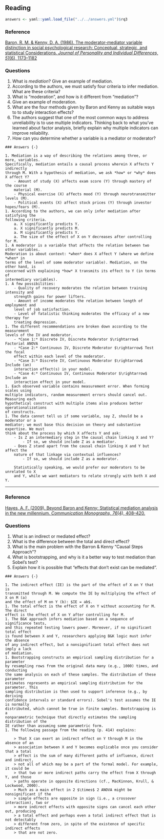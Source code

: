 ## Reading

```{r include = FALSE}
answers <- yaml::yaml.load_file("../../answers.yml")$rq3
```

### Reference {-}

[
Baron, R. M. & Kenny, D. A. (1986). The moderator-mediator variable distinction 
in social psychological research: Conceptual, strategic, and statistical 
Considerations. *Journal of Personality and Individual Differences, 51*(6), 
1173--1182
](https://doi.org/10.1037//0022-3514.51.6.1173)

### Questions {-}

1. What is *mediation*? Give an example of mediation.
1. According to the authors, we must satisfy four criteria to infer mediation.
What are these criteria?
1. What is "moderation", and how is it different from "mediation"? 
1. Give an example of moderation.
1. What are the four methods given by Baron and Kenny as suitable ways to to 
study interaction effects?  
1. The authors suggest that one of the most common ways to address unreliability
is to use multiple indicators. Thinking back to what you've learned about factor 
analysis, briefly explain why multiple indicators can improve reliability.
1. How can you determine whether a variable is a mediator or moderator? 

```{asis, echo = answers}
### Answers {-}

1. Mediation is a way of describing the relations among three, or more, variables. 
Specifically, mediation entails a causal process wherein X affects Y indirectly 
through M. With a hypothesis of mediation, we ask *how* or *why* does X affect Y?
    - Amount of study (X) affects exam score (Y) through mastery of the course 
    material (M).
    - Physical exercise (X) affects mood (Y) through neurotransmitter levels (M).
    - Political events (X) affect stock prices (Y) through investor hopes/fears (M).
1. According to the authors, we can only infer mediation after satisfying the 
following criteria.
    a. X significantly predicts Y.
    a. X significantly predicts M.
    a. M significantly predicts Y.
    a. The size of the effect of X on Y decreases after controlling for M.
1. A moderator is a variable that affects the relation between two other variables. 
Moderation is about context: *when* does X affect Y (where we define *when* in 
terms of the level of some moderator variable). Mediation, on the other hand, is 
concerned with explaining *how* X transmits its effect to Y (in terms of 
intermediary variables).
1. A few possibilities:
    - Quality of recovery moderates the relation between training intensity and 
    strength gains for power lifters.
    - Amount of income moderates the relation between length of employment and 
    level of job satisfaction.
    - Level of fatalistic thinking moderates the efficacy of a new therapy for 
    treating depression.
1. The different recommendations are broken down according to the measurement
levels of the IV and moderator.
    - *Case 1:* Discrete IV, Discrete Moderator $\rightarrow$ Factorial ANOVA
    - *Case 2:* Continuous IV, Discrete Moderator $\rightarrow$ Test the focal
    effect within each level of the moderator.
    - *Case 3:* Discrete IV, Continuous Moderator $\rightarrow$ Include (an) 
    interaction effect(s) in your model.
    - *Case 4:* Continuous IV, Continuous Moderator $\rightarrow$ Include an 
    interaction effect in your model.
1. Each observed variable contains measurement error. When forming scales using 
multiple indicators, random measurement errors should cancel out. Measuring each
hypothetical construct with multiple items also produces better operationalizations 
of constructs.
1. The data cannot tell us if some variable, say Z, should be a moderator or a 
mediator; we must base this decision on theory and substantive expertise. We must 
think about the process by which X affects Y and ask: 
    - Is Z an intermediary step in the causal chain linking X and Y?
        - If so, we should include Z as a mediator.
    - Does Z stand apart from the causal chain linking X and Y but affect the
    nature of that linkage via contextual influences?
        - If so, we should include Z as a moderator.
    
    Statistically speaking, we would prefer our moderators to be unrelated to X 
    and Y, while we want mediators to relate strongly with both X and Y.
```

---

### Reference {-}

[
Hayes, A. F. (2009). Beyond Baron and Kenny: Statistical mediation analysis in 
the new millennium. *Communication Monographs, 76*(4), 408--420.
](https://www.researchgate.net/profile/Gulnaz_Anjum2/post/Is_it_still_mediation_if_there_is_no_relationship_between_the_IV_DV/attachment/5e8c3227f155db0001f34b05/AS%3A877594253721600%401586246183233/download/2009-Hayes-BeyondBaronandKennyStatisticalmediationanalysisinthenewmillennium.pdf)

### Questions {-}

1. What is an indirect or mediated effect? 
1. What is the difference between the total and direct effect?
1. What is the main problem with the Barron & Kenny "Causal Steps Approach"?
1. What is bootstrapping, and why is it a better way to test mediation than 
Sobel's test?
1. Explain how it is possible that "effects that don't exist can be mediated".

```{asis echo = answers}
### Answers {-}

1. The indirect effect (IE) is the part of the effect of X on Y that is 
transmitted through M. We compute the IE by multiplying the effect of X on M (a) 
and the effect of M on Y (b): $IE = ab$.
1. The total effect is the effect of X on Y without accounting for M. The direct 
effect is the effect of X on Y after controlling for M.
1. The B&K approach infers mediation based on a sequence of significance tests, 
and this repeated testing lowers power. Moreover, if no significant total effect 
is found between X and Y, researchers applying B&K logic must infer the absence 
of any indirect effect, but a nonsignificant total effect does not imply a lack 
of mediation.
1. Bootstrapping constructs an empirical sampling distribution for a parameter 
by resampling rows from the original data many (e.g., 1000) times, and conducting 
the same analysis on each of these samples. The distribution of these parameter 
estimates represents an empirical sampling distribution for the parameter. This 
sampling distribution is then used to support inference (e.g., by deriving 
confidence intervals or standard errors). Sobel's test assumes the IE is normally 
distributed, which cannot be true in finite samples. Bootstrapping is a 
nonparametric technique that directly estimates the sampling distribution of the
IE rather than assuming some parametric form.
1. The following passage from the reading (p. 414) explains: 

    > That X can exert an indirect effect on Y through M in the absence of an 
    > association between X and Y becomes explicable once you consider that a total 
    > effect is the sum of many different paths of influence, direct and indirect, 
    > not all of which may be a part of the formal model. For example, it could be 
    > that two or more indirect paths carry the effect from X through Y, and those 
    > paths operate in opposite directions (cf., MacKinnon, Krull, & Lockwood, 2000). 
    > Much as a main effect in 2 $\times$ 2 ANOVA might be nonsignificant if the 
    > simple effects are opposite in sign (i.e., a crossover interaction), two or 
    > more indirect effects with opposite signs can cancel each other out, producing 
    > a total effect and perhaps even a total indirect effect that is not detectably 
    > different from zero, in spite of the existence of specific indirect effects 
    > that are not zero.
```
